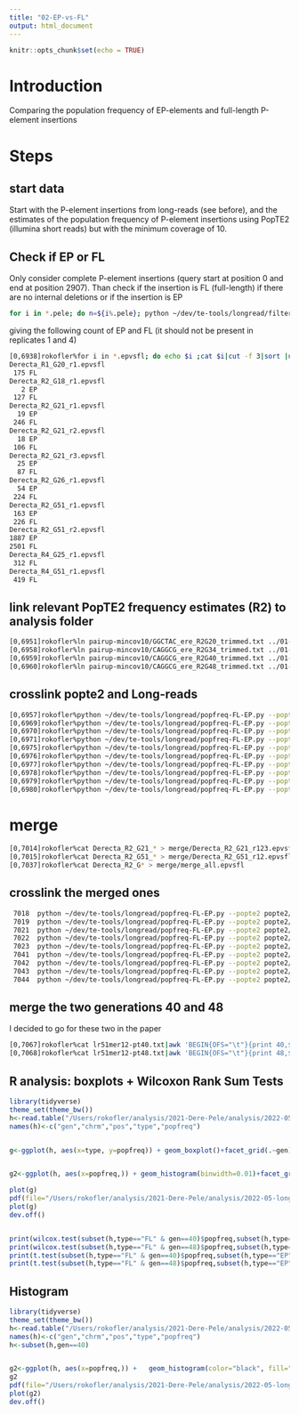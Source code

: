 ```yaml
---
title: "02-EP-vs-FL"
output: html_document
---
```


```r
knitr::opts_chunk$set(echo = TRUE)
```

# Introduction

Comparing the population frequency of EP-elements and full-length P-element insertions



# Steps

## start data

Start with the P-element insertions from long-reads (see before), and the estimates of the population frequency of P-element insertions using PopTE2 (illumina short reads) but with the minimum coverage of 10.

## Check if EP or FL
Only consider complete P-element insertions (query start at position 0 and end at position 2907).
Than check if the insertion is FL (full-length) if there are no internal deletions or if the insertion is EP

```bash
for i in *.pele; do n=${i%.pele}; python ~/dev/te-tools/longread/filter-FL-EP.py --pele $i > ../01-EP-vs-KP/rawepvsfl/$n.epvsfl; done
```

giving the following count of EP and FL (it should not be present in replicates 1 and 4)
```bash
[0,6938]rokofler%for i in *.epvsfl; do echo $i ;cat $i|cut -f 3|sort |uniq -c;done
Derecta_R1_G20_r1.epvsfl
 175 FL
Derecta_R2_G18_r1.epvsfl
   2 EP
 127 FL
Derecta_R2_G21_r1.epvsfl
  19 EP
 246 FL
Derecta_R2_G21_r2.epvsfl
  18 EP
 106 FL
Derecta_R2_G21_r3.epvsfl
  25 EP
  87 FL
Derecta_R2_G26_r1.epvsfl
  54 EP
 224 FL
Derecta_R2_G51_r1.epvsfl
 163 EP
 226 FL
Derecta_R2_G51_r2.epvsfl
1887 EP
2501 FL
Derecta_R4_G25_r1.epvsfl
 312 FL
Derecta_R4_G51_r1.epvsfl
 419 FL
```

## link relevant PopTE2 frequency estimates (R2) to analysis folder
```bash
[0,6951]rokofler%ln pairup-mincov10/GGCTAC_ere_R2G20_trimmed.txt ../01-EP-vs-KP/popte2/R2G20.pt2
[0,6958]rokofler%ln pairup-mincov10/CAGGCG_ere_R2G34_trimmed.txt ../01-EP-vs-KP/popte2/R2G34.pt2
[0,6959]rokofler%ln pairup-mincov10/CAGGCG_ere_R2G40_trimmed.txt ../01-EP-vs-KP/popte2/R2G40.pt2
[0,6960]rokofler%ln pairup-mincov10/CAGGCG_ere_R2G48_trimmed.txt ../01-EP-vs-KP/popte2/R2G48.pt2
```
## crosslink popte2 and Long-reads
```bash
[0,6957]rokofler%python ~/dev/te-tools/longread/popfreq-FL-EP.py --popte2 popte2/R2G40.pt2 --flep rawepvsfl/Derecta_R2_G51_r2.epvsfl > crosslinks-single/lr51r2-pt40.txt
[0,6969]rokofler%python ~/dev/te-tools/longread/popfreq-FL-EP.py --popte2 popte2/R2G40.pt2 --flep rawepvsfl/Derecta_R2_G51_r1.epvsfl > crosslinks-single/lr51r1-pt40.txt 
[0,6970]rokofler%python ~/dev/te-tools/longread/popfreq-FL-EP.py --popte2 popte2/R2G48.pt2 --flep rawepvsfl/Derecta_R2_G51_r1.epvsfl > crosslinks-single/lr51r1-pt48.txt 
[0,6971]rokofler%python ~/dev/te-tools/longread/popfreq-FL-EP.py --popte2 popte2/R2G48.pt2 --flep rawepvsfl/Derecta_R2_G51_r2.epvsfl > crosslinks-single/lr51r2-pt48.txt
[0,6975]rokofler%python ~/dev/te-tools/longread/popfreq-FL-EP.py --popte2 popte2/R2G34.pt2 --flep rawepvsfl/Derecta_R2_G26_r1.epvsfl > crosslinks-single/lr26r1-pt34.txt
[0,6976]rokofler%python ~/dev/te-tools/longread/popfreq-FL-EP.py --popte2 popte2/R2G20.pt2 --flep rawepvsfl/Derecta_R2_G26_r1.epvsfl > crosslinks-single/lr26r1-pt20.txt
[0,6977]rokofler%python ~/dev/te-tools/longread/popfreq-FL-EP.py --popte2 popte2/R2G20.pt2 --flep rawepvsfl/Derecta_R2_G21_r1.epvsfl > crosslinks-single/lr21r1-pt20.txt
[0,6978]rokofler%python ~/dev/te-tools/longread/popfreq-FL-EP.py --popte2 popte2/R2G20.pt2 --flep rawepvsfl/Derecta_R2_G21_r2.epvsfl > crosslinks-single/lr21r2-pt20.txt
[0,6979]rokofler%python ~/dev/te-tools/longread/popfreq-FL-EP.py --popte2 popte2/R2G20.pt2 --flep rawepvsfl/Derecta_R2_G21_r3.epvsfl > crosslinks-single/lr21r3-pt20.txt
[0,6980]rokofler%python ~/dev/te-tools/longread/popfreq-FL-EP.py --popte2 popte2/R2G20.pt2 --flep rawepvsfl/Derecta_R2_G18_r1.epvsfl > crosslinks-single/lr18r1-pt20.txt
```

# merge

```bash
[0,7014]rokofler%cat Derecta_R2_G21_* > merge/Derecta_R2_G21_r123.epvsfl
[0,7015]rokofler%cat Derecta_R2_G51_* > merge/Derecta_R2_G51_r12.epvsfl
[0,7037]rokofler%cat Derecta_R2_G* > merge/merge_all.epvsfl
```

## crosslink the merged ones
```bash
 7018  python ~/dev/te-tools/longread/popfreq-FL-EP.py --popte2 popte2/R2G40.pt2 --flep rawepvsfl/merge/Derecta_R2_G51_r12.epvsfl > crosslinks-merge/lr51mer12-pt40.txt
 7019  python ~/dev/te-tools/longread/popfreq-FL-EP.py --popte2 popte2/R2G48.pt2 --flep rawepvsfl/merge/Derecta_R2_G51_r12.epvsfl > crosslinks-merge/lr51mer12-pt48.txt
 7021  python ~/dev/te-tools/longread/popfreq-FL-EP.py --popte2 popte2/R2G20.pt2 --flep rawepvsfl/merge/Derecta_R2_G21_r123.epvsfl > crosslinks-merge/lr21mer123-pt20.txt
 7022  python ~/dev/te-tools/longread/popfreq-FL-EP.py --popte2 popte2/R2G20.pt2 --flep rawepvsfl/merge/Derecta_R2_G51_r12.epvsfl > crosslinks-merge/lr51mer12-pt20.txt
 7023  python ~/dev/te-tools/longread/popfreq-FL-EP.py --popte2 popte2/R2G34.pt2 --flep rawepvsfl/merge/Derecta_R2_G51_r12.epvsfl > crosslinks-merge/lr51mer12-pt34.txt
 7041  python ~/dev/te-tools/longread/popfreq-FL-EP.py --popte2 popte2/R2G34.pt2 --flep rawepvsfl/merge/merge_all.epvsfl > crosslinks-merge/all-pt34.txt
 7042  python ~/dev/te-tools/longread/popfreq-FL-EP.py --popte2 popte2/R2G20.pt2 --flep rawepvsfl/merge/merge_all.epvsfl > crosslinks-merge/all-pt20.txt
 7043  python ~/dev/te-tools/longread/popfreq-FL-EP.py --popte2 popte2/R2G40.pt2 --flep rawepvsfl/merge/merge_all.epvsfl > crosslinks-merge/all-pt40.txt
 7044  python ~/dev/te-tools/longread/popfreq-FL-EP.py --popte2 popte2/R2G48.pt2 --flep rawepvsfl/merge/merge_all.epvsfl > crosslinks-merge/all-pt48.txt
```

## merge the two generations 40 and 48
I decided to go for these two in the paper
```bash
[0,7067]rokofler%cat lr51mer12-pt40.txt|awk 'BEGIN{OFS="\t"}{print 40,$0}' > merge40-48.txt
[0,7068]rokofler%cat lr51mer12-pt48.txt|awk 'BEGIN{OFS="\t"}{print 48,$0}' >> merge40-48.txt
```

## R analysis: boxplots + Wilcoxon Rank Sum Tests
```R
library(tidyverse)
theme_set(theme_bw())
h<-read.table("/Users/rokofler/analysis/2021-Dere-Pele/analysis/2022-05-long-read/01-EP-vs-KP/crosslinks-merge/merge40-48.txt")
names(h)<-c("gen","chrm","pos","type","popfreq")


g<-ggplot(h, aes(x=type, y=popfreq)) + geom_boxplot()+facet_grid(.~gen)+ylab("population frequency")


g2<-ggplot(h, aes(x=popfreq,)) + geom_histogram(binwidth=0.01)+facet_grid(.~type)

plot(g)
pdf(file="/Users/rokofler/analysis/2021-Dere-Pele/analysis/2022-05-long-read/01-EP-vs-KP/graphs/boxplots.pdf",width=3,height=2.5)
plot(g)
dev.off()


print(wilcox.test(subset(h,type=="FL" & gen==40)$popfreq,subset(h,type=="EP"& gen==40)$popfreq))
print(wilcox.test(subset(h,type=="FL" & gen==48)$popfreq,subset(h,type=="EP"& gen==48)$popfreq))
print(t.test(subset(h,type=="FL" & gen==40)$popfreq,subset(h,type=="EP"& gen==40)$popfreq))
print(t.test(subset(h,type=="FL" & gen==48)$popfreq,subset(h,type=="EP"& gen==48)$popfreq))
```

## Histogram 
```R
library(tidyverse)
theme_set(theme_bw())
h<-read.table("/Users/rokofler/analysis/2021-Dere-Pele/analysis/2022-05-long-read/01-EP-vs-KP/crosslinks-merge/merge40-48.txt")
names(h)<-c("gen","chrm","pos","type","popfreq")
h<-subset(h,gen==40)


g2<-ggplot(h, aes(x=popfreq,)) +   geom_histogram(color="black", fill="grey",binwidth=0.01)+facet_grid(.~type)+xlab("population frequency")
g2
pdf(file="/Users/rokofler/analysis/2021-Dere-Pele/analysis/2022-05-long-read/01-EP-vs-KP/graphs/histogra.pdf",width=4.4,height=2.5)
plot(g2)
dev.off()
```
